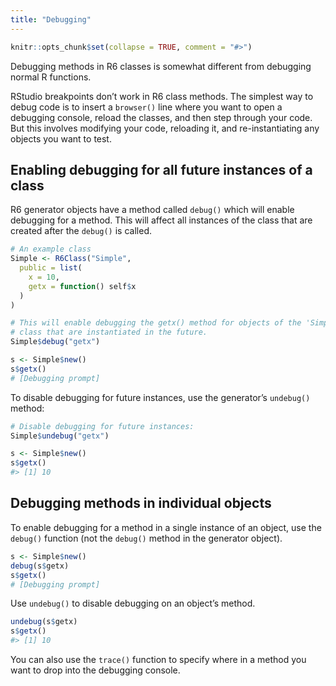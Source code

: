 ```yaml
---
title: "Debugging"
---
```


```r
knitr::opts_chunk$set(collapse = TRUE, comment = "#>")
```

Debugging methods in R6 classes is somewhat different from debugging normal R functions.

RStudio breakpoints don't work in R6 class methods. The simplest way to debug code is to insert a `browser()` line where you want to open a debugging console, reload the classes, and then step through your code. But this involves modifying your code, reloading it, and re-instantiating any objects you want to test.

## Enabling debugging for all future instances of a class

R6 generator objects have a method called `debug()` which will enable debugging for a method. This will affect all instances of the class that are created after the `debug()` is called.

```r
# An example class
Simple <- R6Class("Simple",
  public = list(
    x = 10,
    getx = function() self$x
  )
)

# This will enable debugging the getx() method for objects of the 'Simple'
# class that are instantiated in the future.
Simple$debug("getx")

s <- Simple$new()
s$getx()
# [Debugging prompt]
```

To disable debugging for future instances, use the generator's `undebug()` method:

```r
# Disable debugging for future instances:
Simple$undebug("getx")

s <- Simple$new()
s$getx()
#> [1] 10
```


## Debugging methods in individual objects

To enable debugging for a method in a single instance of an object, use the `debug()` function (not the `debug()` method in the generator object).

```r
s <- Simple$new()
debug(s$getx)
s$getx()
# [Debugging prompt]
```

Use `undebug()` to disable debugging on an object's method.

```r
undebug(s$getx)
s$getx()
#> [1] 10
```


You can also use the `trace()` function to specify where in a method you want to drop into the debugging console.
